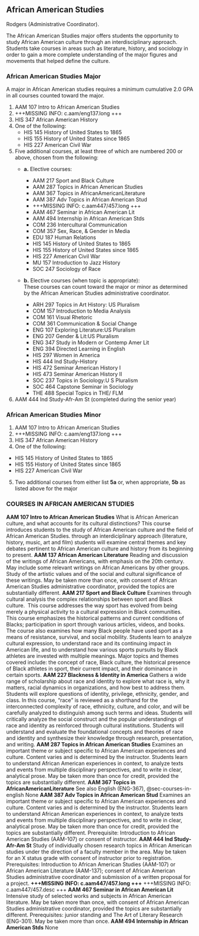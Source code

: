 ## African American Studies
Rodgers (Administrative Coordinator). 

The African American Studies major offers students the opportunity to study African American culture through an interdisciplinary approach.  Students take courses in areas such as literature, history, and sociology in order to gain a more complete understanding of the major figures and movements that helped define the culture.

### African American Studies Major 

A major in African American studies requires a minimum cumulative 2.0 GPA in all courses counted toward the major.

1. AAM 107 Intro to African American Studies 
2. +++MISSING INFO: c.aam/eng137.long +++ 
3. HIS 347 African American History 
4. One of the following: 
  	- HIS 145 History of United States to 1865 
  	- HIS 155 History of United States since 1865 
  	- HIS 227 American Civil War 
    
5. Five additional courses, at least three of which are numbered 200 or above, chosen from the following: 
	- **a.** Elective courses:
		- AAM 217 Sport and Black Culture 
		- AAM 287 Topics in African American Studies 
		- AAM 367 Topics in AfricanAmericanLiterature 
		- AAM 387 Adv Topics in African American Stud 
		- +++MISSING INFO: c.aam447/457.long +++ 
		- AAM 467 Seminar in African American Lit 
		- AAM 494 Internship in African American Stds 
		- COM 236 Intercultural Communication 
   		- COM 357 Sex, Race, & Gender in Media 
		- EDU 187 Human Relations 
		- HIS 145 History of United States to 1865 
		- HIS 155 History of United States since 1865 
		- HIS 227 American Civil War 
		- MU 157 Introduction to Jazz History 
		- SOC 247 Sociology of Race 

	- **b.** Elective courses (when topic is appropriate):  \	
	These courses can count toward the major or minor as determined by the African American Studies administrative coordinator. 
    
		- ARH 297 Topics in Art History: US Pluralism 
		- COM 157 Introduction to Media Analysis 
		- COM 161 Visual Rhetoric 
		- COM 361 Communication & Social Change 
		- ENG 107 Exploring Literature:US Pluralism 
		- ENG 207 Gender & Lit:US Pluralism 
		- ENG 347 Study in Modern or Contemp Amer Lit 
		- ENG 394 Directed Learning in English 
		- HIS 297 Women in America 
		- HIS 444 Ind Study-History 
		- HIS 472 Seminar American History I 
		- HIS 473 Seminar American History II 
		- SOC 237 Topics in Sociology:U S Pluralism 
		- SOC 464 Capstone Seminar in Sociology 
		- THE 488 Special Topics in THE/ FLM 

6. AAM 444 Ind Study-Afr-Am St (completed during the senior year)

### African American Studies Minor 
1. AAM 107 Intro to African American Studies     
2. +++MISSING INFO: c.aam/eng137.long +++ 
3. HIS 347 African American History     
4. One of the following:

  - HIS 145 History of United States to 1865 
  - HIS 155 History of United States since 1865 
  - HIS 227 American Civil War 

5. Two additional courses from either list **5a** or, when appropriate, **5b** as listed above for the major 

### COURSES IN AFRICAN AMERICAN STUDIES {#sec-courses-in-african-american-studies}

 **AAM 107 Intro to African American Studies** 
What is African American culture, and what accounts for its cultural distinctions? This course introduces students to the study of African American culture and the field of African American Studies. through an interdiciplinary approach (literature, history, music, art and film) students will examine central themes and key debates pertinent to African American culture and history from its beginning to present.
 **AAM 137 African American Literature** 
Reading and discussion of the writings of African Americans, with emphasis on the 20th century. May include some relevant writings on African Americans by other groups. Study of the artistic values and of the social and cultural significance of these writings. May be taken more than once, with consent of African American Studies administrative coordinator, provided the topics are substantially different.
 **AAM 217 Sport and Black Culture** 
Examines through cultural analysis the complex relationships between sport and Black culture.  This course addresses the way sport has evolved from being merely a physical activity to a cultural expression in Black communities.  This course emphasizes the historical patterns and current conditions of Blacks; participation in sport through various articles, videos, and books.  The course also examines how many Black people have used sport as a means of resistance, survival, and social mobility. Students learn to analyze cultural expression, to understand race and its continuing impact in American life, and to understand how various sports pursuits by Black athletes are invested with multiple meanings. Major topics and themes covered include: the concept of race, Black culture, the historical presence of Black athletes in sport, their current impact, and their dominance in certain sports.
 **AAM 227 Blackness & Identity in America** 
Gathers a wide range of scholarship about race and identity to explore what race is, why it matters, racial dynamics in
organizations, and how best to address them. Students will explore questions of identity, privilege, ethnicity, gender,
and class. In this course, “race” is reviewed as a shorthand for the interconnected complexity of race, ethnicity,
culture, and color, and will be carefully analyzed to distinguish among such terms and ideas. Students will critically
analyze the social construct and the popular understandings of race and identity as reinforced through cultural
institutions. Students will understand and evaluate the foundational concepts and theories of race and identity and
synthesize their knowledge through research, presentation, and writing.
 **AAM 287 Topics in African American Studies** 
Examines an important theme or subject specific to African American experiences and culture. Content varies and is determined by the instructor. Students learn to understand African American experiences in context, to analyze texts and events from multiple disciplinary perspectives, and to write in clear, analytical prose. May be taken more than once for credit, provided the topics are substantially different.
 **AAM 367 Topics in AfricanAmericanLiterature**
See also English (ENG-367), @sec-courses-in-english
None
 **AAM 387 Adv Topics in African American Stud** 
Examines an important theme or subject specific to African American experiences and culture. Content varies and is determined by the instructor. Students learn to understand African American experiences in context, to analyze texts and events from multiple disciplinary perspectives, and to write in clear, analytical prose. May be taken more than once for credit, provided the topics are substantially different. Prerequisite: Introduction to African American Studies (AAM-107) or consent of instructor.
 **AAM 444 Ind Study-Afr-Am St** 
Study of individually chosen research topics in African American studies under the direction of a faculty member in the area. May be taken for an X status grade with consent of instructor prior to registration. Prerequisites: Introduction to African American Studies (AAM-107) or African American Literature (AAM-137); consent of African American Studies administrative coordinator and submission of a written proposal for a project.
 **+++MISSING INFO: c.aam447/457.long +++** 
+++MISSING INFO: c.aam447/457.desc +++
 **AAM 467 Seminar in African American Lit** 
Intensive study of selected works and subjects in African American literature. May be taken more than once, with consent of African American Studies administrative coordinator, provided the topics are substantially different. Prerequisites: junior standing and The Art of Literary Research (ENG-301). May be taken more than once.
 **AAM 494 Internship in African American Stds** 
None 
